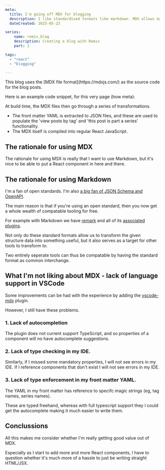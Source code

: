 ```yaml
---
meta:
  title: I'm going off MDX for blogging
  description: I like standardised formats like markdown. MDX allows markdown, plus sprinkle in some React. However, I'm considering that maybe I'd be better off just using React.
  dateCreated: 2025-05-23

series: 
    name: remix_blog
    description: Creating a blog with Remix
    part: 1

tags: 
  - "react"
  - "blogging"

---
```



<GithubPermalinkRsc />
This blog uses the [MDX file format](https://mdxjs.com/) as the source code for the blog posts. 

Here is an example code snippet, for this very page (how meta): 



At build time, the MDX files then go through a series of transformations. 

- The front matter YAML is extracted to JSON files, and these are used to populate the 'view posts by tag' and 'this post is part a series' functionality. 
- The MDX itself is compiled into regular React JavaScript. 

## The rationale for using MDX

The rationale for using MSX is really that I want to use Markdown, but it's nice to be able to put a React component in here and there. 

## The rationale for using Markdown 

I'm a fan of open standards. I'm also [a big fan of JSON Schema and OpenAPI](/posts?tag=openapi).

The main reason is that if you're using an open standard, then you now get a whole wealth of compatable tooling for free. 

For example with Markdown we have [remark](https://github.com/remarkjs/remark) and all of its [associated plugins](https://github.com/remarkjs/remark/blob/main/doc/plugins.md#list-of-plugins). 

Not only do these standard formats allow us to transform the given structure data into something useful, but it also serves as a target for other tools to transform _to_. 

Two entirely seperate tools can thus be compatable by having the standard format as common interchange. 

## What I'm not liking about MDX - lack of language support in VSCode

Some improvements can be had with the experience by adding the [vscode-mdx](https://marketplace.visualstudio.com/items?itemName=unifiedjs.vscode-mdx) plugin.

However, I still have these problems.

### 1. Lack of autocompletion

The plugin does not current support TypeScript, and so properties of a component will no have autocomplete suggestions.

### 2. Lack of type checking in my IDE.

Similarly, if I missed some mandatory properties, I will not see errors in my IDE. If I reference components that don't exist I will not see errors in my IDE. 

### 3. Lack of type enforcement in my front matter YAML. 

The YAML in my front matter has reference to specifc magic strings (eg, tag names, series names). 

These are typed freehand, whereas with full typescript support they I could get the autocomplete making it much easier to write them.

## Conclussions 

All this makes me consider whether I'm really getting good value out of MDX. 

Especially as I start to add more and more React components, I have to question whether it's much more of a hassle to just be writing straight HTML/JSX.



